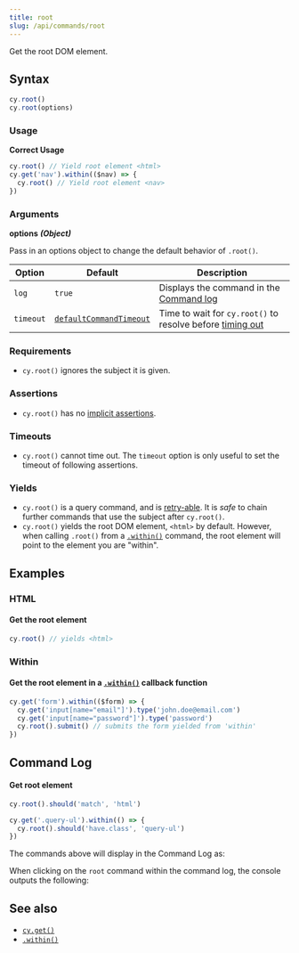```yaml
---
title: root
slug: /api/commands/root
---
```


Get the root DOM element.

## Syntax

```javascript
cy.root()
cy.root(options)
```

### Usage

**<Icon name="check-circle" color="green" /> Correct Usage**

```javascript
cy.root() // Yield root element <html>
cy.get('nav').within(($nav) => {
  cy.root() // Yield root element <nav>
})
```

### Arguments

**<Icon name="angle-right" /> options** **_(Object)_**

Pass in an options object to change the default behavior of `.root()`.

| Option    | Default                                                              | Description                                                                              |
| --------- | -------------------------------------------------------------------- | ---------------------------------------------------------------------------------------- |
| `log`     | `true`                                                               | Displays the command in the [Command log](/guides/core-concepts/cypress-app#Command-Log) |
| `timeout` | [`defaultCommandTimeout`](/guides/references/configuration#Timeouts) | Time to wait for `cy.root()` to resolve before [timing out](#Timeouts)                   |

### Requirements [<Icon name="question-circle"/>](/guides/core-concepts/introduction-to-cypress#Chains-of-Commands)

- `cy.root()` ignores the subject it is given.

### Assertions [<Icon name="question-circle"/>](/guides/core-concepts/introduction-to-cypress#Assertions)

- `cy.root()` has no
  [implicit assertions](/guides/core-concepts/introduction-to-cypress#Implicit-Assertions).

### Timeouts [<Icon name="question-circle"/>](/guides/core-concepts/introduction-to-cypress#Timeouts)

- `cy.root()` cannot time out. The `timeout` option is only useful to set the
  timeout of following assertions.

### Yields [<Icon name="question-circle"/>](/guides/core-concepts/introduction-to-cypress#Subject-Management)

- `cy.root()` is a query command, and is
  [retry-able](/guides/core-concepts/retry-ability#Commands-Queries-and-Assertions).
  It is _safe_ to chain further commands that use the subject after `cy.root()`.
- `cy.root()` yields the root DOM element, `<html>` by default. However, when
  calling `.root()` from a [`.within()`](/api/commands/within) command, the root
  element will point to the element you are "within".

## Examples

### HTML

#### Get the root element

```javascript
cy.root() // yields <html>
```

### Within

#### Get the root element in a [`.within()`](/api/commands/within) callback function

```javascript
cy.get('form').within(($form) => {
  cy.get('input[name="email"]').type('john.doe@email.com')
  cy.get('input[name="password"]').type('password')
  cy.root().submit() // submits the form yielded from 'within'
})
```

## Command Log

#### Get root element

```javascript
cy.root().should('match', 'html')

cy.get('.query-ul').within(() => {
  cy.root().should('have.class', 'query-ul')
})
```

The commands above will display in the Command Log as:

<DocsImage
  src="/img/api/root/find-root-element-and-assert.png"
  alt="Command Log root"
/>

When clicking on the `root` command within the command log, the console outputs
the following:

<DocsImage
  src="/img/api/root/console-log-root-which-is-usually-the-main-document.png"
  alt="Console Log root"
/>

## See also

- [`cy.get()`](/api/commands/get)
- [`.within()`](/api/commands/within)
